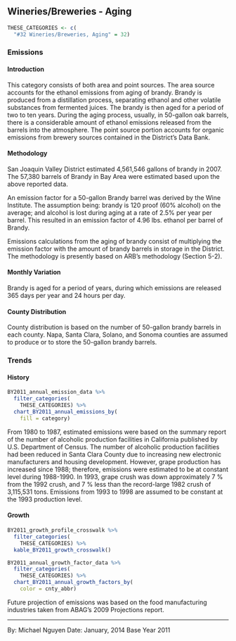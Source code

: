 ## Wineries/Breweries - Aging

```r
THESE_CATEGORIES <- c(
  "#32 Wineries/Breweries, Aging" = 32)
```

### Emissions

#### Introduction {-}

This category consists of both area and point sources. The area source accounts for the ethanol emissions from aging of brandy. Brandy is produced from a distillation process, separating ethanol and other volatile substances from fermented juices. The brandy is then aged for a period of two to ten years. During the aging process, usually, in 50-gallon oak barrels, there is a considerable amount of ethanol emissions released from the barrels into the atmosphere. The point source portion accounts for organic emissions from brewery sources contained in the District’s Data Bank.

#### Methodology {-}

San Joaquin Valley District estimated 4,561,546 gallons of brandy in 2007. The 57,380 barrels of Brandy in Bay Area were estimated based upon the above reported data.

An emission factor for a 50-gallon Brandy barrel was derived by the Wine Institute. The assumption being: brandy is 120 proof (60% alcohol) on the average; and alcohol is lost during aging at a rate of 2.5% per year per barrel. This resulted in an emission factor of 4.96 lbs. ethanol per barrel of Brandy.

Emissions calculations from the aging of brandy consist of multiplying the emission factor with the amount of brandy barrels in storage in the District. The methodology is presently based on ARB's methodology (Section 5-2).

#### Monthly Variation {-}

Brandy is aged for a period of years, during which emissions are released 365 days per year and 24 hours per day.

#### County Distribution {-}

County distribution is based on the number of 50-gallon brandy barrels in each county. Napa, Santa Clara, Solano, and Sonoma counties are assumed to produce or to store the 50-gallon brandy barrels.

### Trends

#### History {-}

```r
BY2011_annual_emission_data %>%
  filter_categories(
    THESE_CATEGORIES) %>%
  chart_BY2011_annual_emissions_by(
    fill = category)
```

From 1980 to 1987, estimated emissions were based on the summary report of the number of alcoholic production facilities in California published by U.S. Department of Census. The number of alcoholic production facilities had been reduced in Santa Clara County due to increasing new electronic manufacturers and housing development. However, grape production has increased since 1988; therefore, emissions were estimated to be at constant level during 1988-1990. In 1993, grape crush was down approximately 7 % from the 1992 crush, and 7 % less than the record-large 1982 crush of 3,115,531 tons. Emissions from 1993 to 1998 are assumed to be constant at the 1993 production level.

#### Growth {-}

```r
BY2011_growth_profile_crosswalk %>%
  filter_categories(
    THESE_CATEGORIES) %>%
  kable_BY2011_growth_crosswalk()
```

```r
BY2011_annual_growth_factor_data %>%
  filter_categories(
    THESE_CATEGORIES) %>%
  chart_BY2011_annual_growth_factors_by(
    color = cnty_abbr)
```

Future projection of emissions was based on the food manufacturing industries taken from ABAG’s 2009 Projections report.

***

By: Michael Nguyen 
Date: January, 2014 
Base Year 2011

